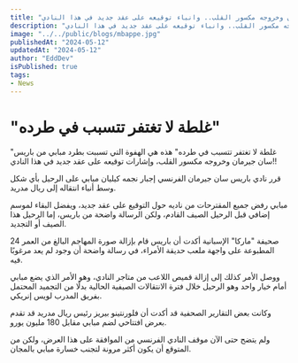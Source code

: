 ```yaml
---
title: "غلطة لا تغتفر تتسبب في طرده”.. هذه هي الهفوة التي تسببت بطرد مبابي من باريس سان جيرمان وخروجه مكسور القلب.. وانباء توقيعه على عقد جديد في هذا النادي!!"
description: "غلطة لا تغتفر تتسبب في طرده”.. هذه هي الهفوة التي تسببت بطرد مبابي من باريس سان جيرمان وخروجه مكسور القلب.. وانباء توقيعه على عقد جديد في هذا النادي!!"
image: "../../public/blogs/mbappe.jpg"
publishedAt: "2024-05-12"
updatedAt: "2024-05-12"
author: "EddDev"
isPublished: true
tags:
- News
---
```


# "غلطة لا تغتفر تتسبب في طرده"

"غلطة لا تغتفر تتسبب في طرده" هذه هي الهفوة التي تسببت بطرد مبابي من باريس سان جيرمان وخروجه مكسور القلب، وإشارات توقيعه على عقد جديد في هذا النادي!!
 
قرر نادي باريس سان جيرمان الفرنسي إجبار نجمه كيليان مبابي على الرحيل بأي شكل وسط أنباء انتقاله إلى ريال مدريد.

مبابي رفض جميع المقترحات من ناديه حول التوقيع على عقد جديد، ويفضل البقاء لموسم إضافي قبل الرحيل الصيف القادم، ولكن الرسالة واضحة من باريس، إما الرحيل هذا الصيف أو التجديد.

صحيفة "ماركا" الإسبانية أكدت أن باريس قام بإزالة صورة المهاجم البالغ من العمر 24 المطبوعة على واجهة ملعب حديقة الأمراء، في رسالة واضحة أن وجود لم يعد مرغوبًا فيه.

ووصل الأمر كذلك إلى إزالة قميص اللاعب من متاجر النادي، وهو الأمر الذي يضع مبابي أمام خيار واحد وهو الرحيل خلال فترة الانتقالات الصيفية الحالية بدلًا من التجميد المحتمل بفريق المدرب لويس إنريكي.

وكانت بعض التقارير الصحفية قد أكدت أن فلورنتينو بيريز رئيس ريال مدريد قد تقدم بعرض افتتاحي لضم مبابي مقابل 180 مليون يورو.

ولم يتضح حتى الآن موقف النادي الفرنسي من الموافقة على هذا العرض، ولكن من المتوقع أن يكون أكثر مرونة لتجنب خسارة مبابي بالمجان.
